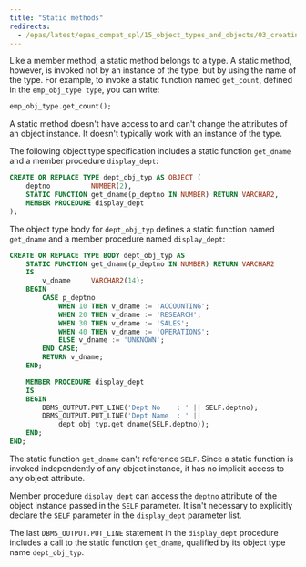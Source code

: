 ```yaml
---
title: "Static methods"
redirects:
  - /epas/latest/epas_compat_spl/15_object_types_and_objects/03_creating_object_types/02_static_methods/ #generated for docs/epas/reorg-role-use-case-mode
---
```


<div id="static_methods" class="registered_link"></div>

Like a member method, a static method belongs to a type. A static method, however, is invoked not by an instance of the type, but by using the name of the type. For example, to invoke a static function named `get_count`, defined in the `emp_obj_type type`, you can write:

```sql
emp_obj_type.get_count();
```

A static method doesn't have access to and can't change the attributes of an object instance. It doesn't typically work with an instance of the type.

The following object type specification includes a static function `get_dname` and a member procedure `display_dept`:

```sql
CREATE OR REPLACE TYPE dept_obj_typ AS OBJECT (
    deptno          NUMBER(2),
    STATIC FUNCTION get_dname(p_deptno IN NUMBER) RETURN VARCHAR2,
    MEMBER PROCEDURE display_dept
);
```

The object type body for `dept_obj_typ` defines a static function named `get_dname` and a member procedure named `display_dept`:

```sql
CREATE OR REPLACE TYPE BODY dept_obj_typ AS
    STATIC FUNCTION get_dname(p_deptno IN NUMBER) RETURN VARCHAR2
    IS
        v_dname     VARCHAR2(14);
    BEGIN
        CASE p_deptno
            WHEN 10 THEN v_dname := 'ACCOUNTING';
            WHEN 20 THEN v_dname := 'RESEARCH';
            WHEN 30 THEN v_dname := 'SALES';
            WHEN 40 THEN v_dname := 'OPERATIONS';
            ELSE v_dname := 'UNKNOWN';
        END CASE;
        RETURN v_dname;
    END;

    MEMBER PROCEDURE display_dept
    IS
    BEGIN
        DBMS_OUTPUT.PUT_LINE('Dept No    : ' || SELF.deptno);
        DBMS_OUTPUT.PUT_LINE('Dept Name  : ' ||
            dept_obj_typ.get_dname(SELF.deptno));
    END;
END;
```

The static function `get_dname` can't reference `SELF`. Since a static function is invoked independently of any object instance, it has no implicit access to any object attribute.

Member procedure `display_dept` can access the `deptno` attribute of the object instance passed in the `SELF` parameter. It isn't necessary to explicitly declare the `SELF` parameter in the `display_dept` parameter list.

The last `DBMS_OUTPUT.PUT_LINE` statement in the `display_dept` procedure includes a call to the static function `get_dname`, qualified by its object type name `dept_obj_typ`.
